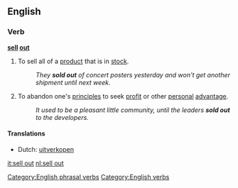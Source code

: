 {{see|sellout|sell-out}}
==English==

===Verb===
'''[[sell]] [[out]]'''
# To sell all of a [[product]] that is in [[stock]].
#:''They '''sold out''' of concert posters yesterday and won't get another shipment until next week.''
# {{idiom}} To abandon one's [[principles]] to seek [[profit]] or other [[personal]] [[advantage]].
#:''It used to be a pleasant little community, until the leaders '''sold out''' to the developers.''

====Translations====
{{trans-top|sell all of a product}}
* Dutch: [[uitverkopen]]
{{trans-bottom}}

[[Category:English phrasal verbs]]
[[Category:English verbs]]

[[it:sell out]]
[[nl:sell out]]